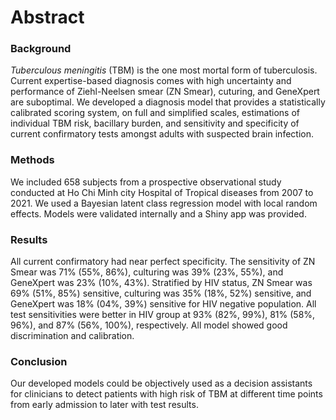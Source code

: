 # Abstract {.unnumbered}

### Background {-}

*Tuberculous meningitis* (TBM) is the one most mortal form of tuberculosis. Current expertise-based diagnosis comes with high uncertainty and performance of Ziehl-Neelsen smear (ZN Smear), cuturing, and GeneXpert are suboptimal. We developed a diagnosis model that provides a statistically calibrated scoring system, on full and simplified scales, estimations of individual TBM risk, bacillary burden, and sensitivity and specificity of current confirmatory tests amongst adults with suspected brain infection.

### Methods {-}

We included 658 subjects from a prospective observational study conducted at Ho Chi Minh city Hospital of Tropical diseases from 2007 to 2021. We used a Bayesian latent class regression model with local random effects. Models were validated internally and a Shiny app was provided.

### Results {-}

All current confirmatory had near perfect specificity. The sensitivity of ZN Smear was 71% (55%, 86%), culturing was 39% (23%, 55%), and GeneXpert was 23% (10%, 43%). Stratified by HIV status, ZN Smear was 69% (51%, 85%) sensitive, culturing was 35% (18%, 52%) sensitive, and GeneXpert was 18% (04%, 39%) sensitive for HIV negative population. All test sensitivities were better in HIV group at 93% (82%, 99%), 81% (58%, 96%), and 87% (56%, 100%), respectively. All model showed good discrimination and calibration. 

### Conclusion {-}

Our developed models could be objectively used as a decision assistants for clinicians to detect patients with high risk of TBM at different time points from early admission to later with test results.
